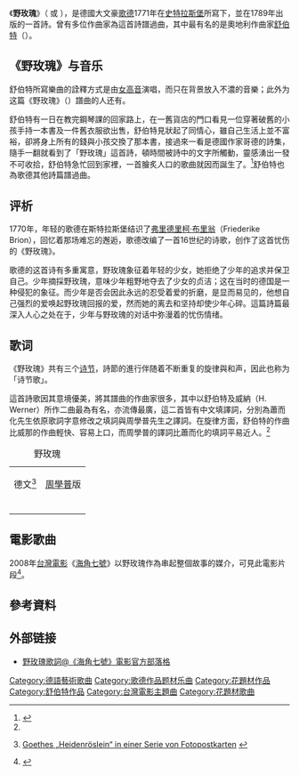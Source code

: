 {{Otheruses|subject=詩節歌|other=[[華語電影|華語電影]]|野玫瑰 (电影)}}
{{Refimprove|time=2019-10-19T02:09:12+00:00}}

《'''野玫瑰'''》（{{lang-de|''Heidenröslein''}} 或 {{lang|de|''Heideröslein''}}），是德國大文豪[[约翰·沃尔夫冈·冯·歌德|歌德]]1771年在[[史特拉斯堡|史特拉斯堡]]所寫下，並在1789年出版的一首詩。曾有多位作曲家為這首詩譜過曲，其中最有名的是奧地利作曲家[[舒伯特|舒伯特]]（{{lang|de|Franz Schubert}}）。

== 《野玫瑰》与音乐 ==
舒伯特所寫樂曲的詮釋方式是由[[女高音|女高音]]演唱，而只在背景放入不濃的音樂；此外为这篇《野玫瑰》（{{lang|de|Heidenröslein}}）譜曲的人还有{{tsl|de|Heinrich Werner (Komponist)|赫因里希·维尔尼尔 (作曲家)|赫因里希·维尔尼尔}}。

舒伯特有一日在教完鋼琴課的回家路上，在一舊貨店的門口看見一位穿著破舊的小孩手持一本書及一件舊衣服欲出售，舒伯特見狀起了同情心，雖自己生活上並不富裕，卻將身上所有的錢與小孩交換了那本書，接過來一看是德國作家哥德的詩集，隨手一翻就看到了「野玫瑰」這首詩，頓時間被詩中的文字所觸動，靈感湧出一發不可收拾，舒伯特急忙回到家裡，一首膾炙人口的歌曲就因而誕生了。<ref name="野玫瑰">{{Cite web |url = http://www.folkmusic.com.tw/SongDetail.aspx?id=122&type=4 |title = 野玫瑰 Heidenroeslein |author =  |date =  |publisher = 世界民謠 Folk Music |language = zh-tw |accessdate = 2020-08-31 |quote =  |archive-date = 2020-10-01 |archive-url = https://web.archive.org/web/20201001073832/http://folkmusic.com.tw/SongDetail.aspx?id=122&type=4 |dead-url = no }}</ref>舒伯特也為歌德其他詩篇譜過曲。

== 评析 ==
1770年，年轻的歌德在斯特拉斯堡结识了[[弗里德里克·布里翁|弗里德里柯·布里翁]]（Friederike Brion），回忆着那场难忘的邂逅，歌德改编了一首16世纪的诗歌，创作了这首忧伤的《野玫瑰》。

歌德的这首诗有多重寓意，野玫瑰象征着年轻的少女，她拒绝了少年的追求并保卫自己。少年摘採野玫瑰，意味少年粗野地夺去了少女的贞洁；这在当时的德国是一种侵犯的象征。而少年是否会因此永远的忍受着爱的折磨，是显而易见的，他想自己强烈的爱唤起野玫瑰回报的爱，然而她的离去和坚持却使少年心碎。這篇詩篇最深入人心之处在于，少年与野玫瑰的对话中弥漫着的忧伤情绪。

== 歌词 ==
《野玫瑰》共有三个[[诗节|诗节]]，詩節的進行伴随着不断重复的旋律與和声，因此也称为「诗节歌」。

這首詩歌因其意境優美，將其譜曲的作曲家很多，其中以舒伯特及威納（H. Werner）所作二曲最為有名，亦流傳最廣，這二首皆有中文填譯詞，分別為蕭而化先生依原歌詞字意修改之填詞與周學普先生之譯詞。在旋律方面，舒伯特的作曲比威那的作曲輕快、容易上口，而周學普的譯詞比蕭而化的填詞平易近人。<ref name="野玫瑰" />

{| class="wikitable"
|+野玫瑰
|德文<ref>{{de}}[http://www.goethezeitportal.de/index.php?id=2481 Goethes „Heidenröslein“ in einer Serie von Fotopostkarten] {{Wayback|url=http://www.goethezeitportal.de/index.php?id=2481 |date=20200207170107 }}</ref>
|[[周學普|周學普]]版
|-
| style="padding-left:1em; padding-right:1em;" |<poem>{{Lang|de| ''Sah ein Knab' ein Röslein stehn,<br>Röslein auf der Heiden,<br>war so jung und morgenschön,<br>lief er schnell, es nah zu sehn,<br>sah's mit vielen Freuden.<br>Röslein, Röslein, Röslein rot,<br>Röslein auf der Heiden.''

''Knabe sprach: "Ich breche dich,<br>Röslein auf der Heiden!"<br>Röslein sprach: "Ich steche dich,<br>dass du ewig denkst an mich,<br>und ich will's nicht leiden."<br>Röslein, Röslein, Röslein rot,<br>Röslein auf der Heiden.''

''Und der wilde Knabe brach<br>'s Röslein auf der Heiden;<br>Röslein wehrte sich und stach,<br>half ihm doch kein Weh und Ach,<br>musst' es eben leiden.<br>Röslein, Röslein, Röslein rot,<br>Röslein auf der Heiden.}}
</poem>
| style="padding-left:1em; padding-right:1em;" |<poem>{{Lang|zh|男孩看見野玫瑰
荒地上的野玫瑰
清早盛開真鮮美
急忙跑去近前看
愈看愈覺歡喜
玫瑰、玫瑰、紅玫瑰
荒地上的玫瑰

男孩說我要採你
荒地上的野玫瑰
玫瑰說我要刺你
使你常會想起我
不許輕舉妄為
玫瑰、玫瑰、紅玫瑰
荒地上的玫瑰

男孩終於採了它
荒地上的野玫瑰
玫瑰刺他也不管
玫瑰叫苦也不理
只好由他折取
玫瑰、玫瑰、紅玫瑰
荒地上的玫瑰}}
</poem>
|}

==電影歌曲==
2008年[[台灣電影|台灣電影]]《[[海角七號|海角七號]]》以野玫瑰作為串起整個故事的媒介，可見此電影片段<ref>{{YouTube|iTRK9EeWSCA|link=no|台湾と日本 野ばら(野玫瑰)|h= |m= |s= |language=zh-tw}}</ref>。

== 參考資料 ==
{{reflist|2}}

== 外部链接 ==
* {{zh-tw}}[https://web.archive.org/web/20090116204023/http://cape7.pixnet.net/blog/post/19439940 野玫瑰歌詞@《海角七號》電影官方部落格]

{{约翰·沃尔夫冈·冯·歌德}}
{{舒伯特藝術歌曲}}
{{Authority control}}
{{DEFAULTSORT:Heidenroslein}}
[[Category:德語藝術歌曲|Category:德語藝術歌曲]]
[[Category:歌德作品题材乐曲|Category:歌德作品题材乐曲]]
[[Category:花題材作品|Category:花題材作品]]
[[Category:舒伯特作品|Category:舒伯特作品]]
[[Category:台灣電影主題曲|Category:台灣電影主題曲]]
[[Category:花題材歌曲|Category:花題材歌曲]]